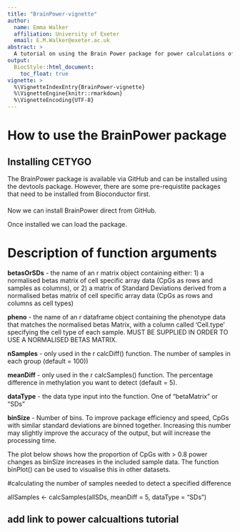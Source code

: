 ```yaml
---
title: "BrainPower-vignette"
author:
  name: Emma Walker
  affiliation: University of Exeter
  email: E.M.Walker@exeter.ac.uk
abstract: >
  A tutorial on using the Brain Power package for power calculations of cell type specific array data
output: 
  BiocStyle::html_document:
    toc_float: true
vignette: >
  %\VignetteIndexEntry{BrainPower-vignette}
  %\VignetteEngine{knitr::rmarkdown}
  %\VignetteEncoding{UTF-8}
---
```


# How to use the BrainPower package

## Installing CETYGO

The BrainPower package is available via GitHub
and can be installed using the devtools package. However, there are some 
pre-requistite packages that need to be installed from Bioconductor first.

#### 


Now we can install BrainPower direct from GitHub.


Once installed we can load the package.


# Description of function arguments

**betasOrSDs** - the name of an r matrix object containing either:
  1) a normalised betas matrix of cell specific array data (CpGs as rows and samples as columns), or 
  2) a matrix of Standard Deviations derived from a normalised betas matrix of cell specific array data (CpGs as rows and columns as cell types)

**pheno** - the name of an r dataframe object containing the phenotype data that matches the normalised betas Matrix, with a column called 'Cell.type' specifying the cell type of each sample. MUST BE SUPPLIED IN ORDER TO USE A NORMALISED BETAS MATRIX.

**nSamples** - only used in the r calcDiff() function. The number of samples in each group (default = 100))

**meanDiff** - only used in the r calcSamples() function. The percentage difference in methylation you want to detect (default = 5).

**dataType** - the data type input into the function. One of "betaMatrix" or "SDs"

**binSize** - Number of bins. To improve package efficiency and speed, CpGs with similar standard deviations are binned together. Increasing this number may slightly improve the accuracy of the output, but will increase the processing time. 

The plot below shows how the proportion of CpGs with > 0.8 power changes as binSize increases in the included sample data. The function binPlot() can be used to visualise this in other datasets. 




#calculating the number of samples needed to detect a specified difference 

allSamples <- calcSamples(allSDs, meanDiff = 5, dataType = "SDs")


## add link to power calcualtions tutorial


